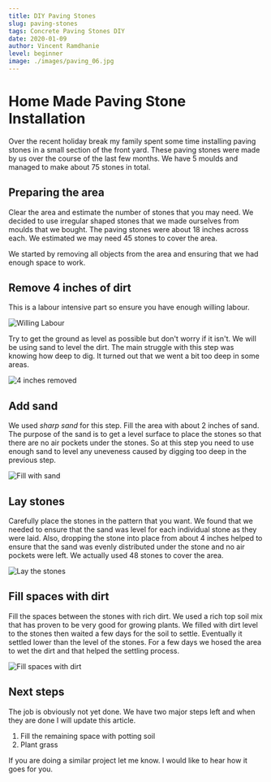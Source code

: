 ```yaml
---
title: DIY Paving Stones
slug: paving-stones
tags: Concrete Paving Stones DIY
date: 2020-01-09
author: Vincent Ramdhanie
level: beginner
image: ./images/paving_06.jpg
---
```


# Home Made Paving Stone Installation

Over the recent holiday break my family spent some time installing paving stones in a small section of the front yard.
These paving stones were made by us over the course of the last few months. We have 5 moulds and managed to make about
75 stones in total.

## Preparing the area

Clear the area and estimate the number of stones that you may need. We decided to use irregular shaped
stones that we made ourselves from moulds that we bought. The paving stones were about 18 inches across
each. We estimated we may need 45 stones to cover the area.

We started by removing all objects from the area and ensuring that we had enough space to work.

## Remove 4 inches of dirt

This is a labour intensive part so ensure you have enough willing labour.

![Willing Labour](/images/articles/paving_02.jpg)

Try to get the ground as level as possible but don't worry if it isn't. We will be using sand to
level the dirt. The main struggle with this step was knowing how deep to dig. It turned out that
we went a bit too deep in some areas.

![4 inches removed](/images/articles/paving_03.jpg)

## Add sand

We used _sharp sand_ for this step. Fill the area with about 2 inches of sand.
The purpose of the sand is to get a level surface to place the stones so that there are no air pockets under the stones.
So at this step you need to use enough sand to level any uneveness caused by digging too deep in the previous step.

![Fill with sand](/images/articles/paving_04.jpg)

## Lay stones

Carefully place the stones in the pattern that you want. We found that we needed to ensure that the sand was level for each
individual stone as they were laid. Also, dropping the stone into place from about 4 inches helped to ensure that the sand
was evenly distributed under the stone and no air pockets were left.
We actually used 48 stones to cover the area.

![Lay the stones](/images/articles/paving_05.jpg)

## Fill spaces with dirt

Fill the spaces between the stones with rich dirt. We used a rich top soil mix that has proven to be very good for growing plants.
We filled with dirt level to the stones then waited a few days for the soil to settle. Eventually it settled lower than the level of the stones.
For a few days we hosed the area to wet the dirt and that helped the settling process.

![Fill spaces with dirt](/images/articles/paving_06.jpg)

## Next steps

The job is obviously not yet done. We have two major steps left and when they are done I will update this article.

1. Fill the remaining space with potting soil
2. Plant grass

If you are doing a similar project let me know. I would like to hear how it goes for you.
